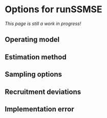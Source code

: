 # Options for runSSMSE {#SSMSE}

*This page is still a work in progress!*

## Operating model

## Estimation method

## Sampling options

## Recruitment deviations

## Implementation error